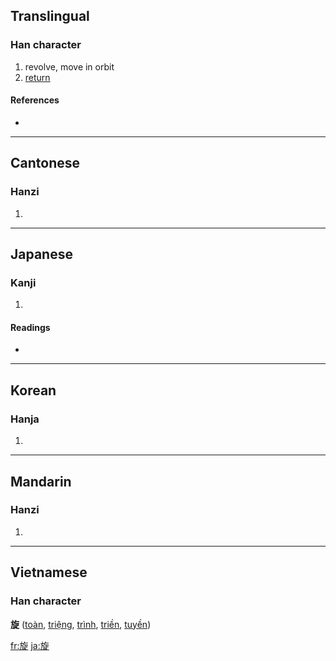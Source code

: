 ==Translingual==

===Han character===
{{Han char|rn=70|rad=方|as=07|sn=11|four=0828<sub>1</sub>|canj=卜尸人弓人 (YSONO)}}

# revolve, move in orbit
# [[return]]

====References====
* {{Han ref|kx=0483.170|dkj=13656|dj=0845.120|hdz=32181.040|uh=65CB|ud=26059|bh=B1DB|bd=45531}}

----

==Cantonese==

===Hanzi===
{{yue-hanzi|jyut=|y=syun4}}

# {{defn|Cantonese}}

----

==Japanese==

===Kanji===
{{ja-kanji|grade=c|rs=方07}}

# {{defn|Japanese}}

====Readings====
* {{ja-readings|on=[[せん]] (sen)|kun=[[めぐる]] (meguru), [[ゆばり]] (yubari)}}

----

==Korean==

===Hanja===
{{ko-hanja|hangeul=선|eumhun=|rv=seon|mr=sŏn|y=sen}}

# {{defn|Korean}}

----

==Mandarin==

===Hanzi===
{{cmn-hanzi|pin=[[xuán]] ([[xuan2]])|wg=hsüan<sup>2</sup>}}

# {{defn|Mandarin}}

----

==Vietnamese==
===Han character===
'''旋''' ([[toàn]], [[triệng]], [[trình]], [[triền]], [[tuyền]])

[[fr:旋]]
[[ja:旋]]